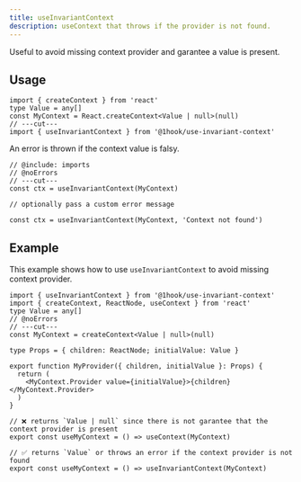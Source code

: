 ```yaml
---
title: useInvariantContext
description: useContext that throws if the provider is not found.
---
```


Useful to avoid missing context provider and garantee a value is present.

## Usage

```tsx twoslash include imports
import { createContext } from 'react'
type Value = any[]
const MyContext = React.createContext<Value | null>(null)
// ---cut---
import { useInvariantContext } from '@1hook/use-invariant-context'
```

An error is thrown if the context value is falsy.

```tsx twoslash
// @include: imports
// @noErrors
// ---cut---
const ctx = useInvariantContext(MyContext)

// optionally pass a custom error message

const ctx = useInvariantContext(MyContext, 'Context not found')
```

## Example

This example shows how to use `useInvariantContext` to avoid missing context provider.

```tsx twoslash
import { useInvariantContext } from '@1hook/use-invariant-context'
import { createContext, ReactNode, useContext } from 'react'
type Value = any[]
// @noErrors
// ---cut---
const MyContext = createContext<Value | null>(null)

type Props = { children: ReactNode; initialValue: Value }

export function MyProvider({ children, initialValue }: Props) {
  return (
    <MyContext.Provider value={initialValue}>{children}</MyContext.Provider>
  )
}

// ❌ returns `Value | null` since there is not garantee that the context provider is present
export const useMyContext = () => useContext(MyContext)

// ✅ returns `Value` or throws an error if the context provider is not found
export const useMyContext = () => useInvariantContext(MyContext)
```

